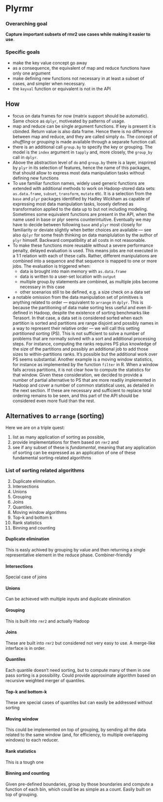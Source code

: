 # Plyrmr

### Overarching goal
**Capture important subsets of rmr2 use cases while making it easier to use**.

### Specific goals
* make the key value concept go away
* as a consequence, the equivalent of map and reduce functions have only one argument
* make defining new functions not necessary in at least a subset of cases, and simpler when necessary.
* the `keyval` function or equivalent is not in the API 

## How
* focus on data frames for now (matrix support should be automatic). Same choice as `dplyr`, motiveated by patterns of usage.
* map and reduce can be single argument functions. If key is present it is cbinded. Return value is also data frame. Hence there is no difference between map and reduce, and they are called simply `do`. The concept of *shuffling* or *grouping* is made available through a separate function call.
* there is an additional call `group.by` to specify the key or grouping. The model is the `index` argument in `tapply` and, more closely, the `group_by` call in `dplyr`.
* Above the abstraction level of `do` and `group.by` there is a layer, insprired by `plyr` in its selection of features, hence the name of this packages, that should allow to express most data manipulation  tasks without defining new functions
* To use familiar function names, widely used generic functions are extended with additional methods to work on Hadoop-stored data sets: `as.data.frame`, `subset`, `transform`, `mutate` etc. It is a selection from the `base` and `plyr` packages identified by Hadley Wickham as capable of expressing most data manipulation tasks, loosely defined as transformation applied to the data up to but not including modeling. Sometimes some equivalent functions are present in the API, when the name used in base or plyr seems counterintuitive. Eventually we may have to decide between following `base` and `plyr` most closely for familiarity or deviate slightly when better choices are available &mdash; see also `dplyr` for some fresh thinking on data maniplulation by the author of `plyr` himself. Backward compatibility at all costs in not reasonable.
* To make these functions more reusable without a severe performance penalty, delayed evaluation is used. This means jobs are not executed in a 1:1 relation with each of these calls. Rather, different manipulations are combined into a sequence and that sequence is mapped to one or more jobs. The evaluation is triggered when:
   * data is brought into main memory with `as.data.frame`
   * data is written to a user-set location with `output`
   * multiple group.by statements are combined, as multiple jobs become necessary in this case
   * other scenarios still to be defined, e.g. a size check on a data set
* a notable omission from the data manipulation set of primitives is anything related to order &mdash; equivalent to `arrange` in `dplyr`. This is because the partitioning of data make sorting less useful and even ill-defined in Hadoop, despite the existence of sorting benchmarks like Terasort. In that case, a data set is considered sorted when each partition is sorted and partitions are range disjoint and possibly names in a way to represent their relative order &mdash; we will call this setting *partitioned sorting* (PS). This is not sufficient to solve a number of problems that are normally solved with a sort and additional processing steps. For instance, computing the ranks requires PS plus knowledge of the size of the partitions and possibly an additional job to add those sizes to within-partitions ranks. It's possible but the additional work over PS seems substantial. Another example is a moving window statistics, for instance as implemented by the function `filter` in R. When a window falls across partitions, it is not clear how to compute the statistics for that window. Given these consideration, we decided to provide a number of partial alternative to PS that are more readily implemented in Hadoop and cover a number of common statistical uses, as detailed in the next section. If these are necessary and sufficient to replace total ordering remains to be seen, and this part of the API should be considered even more fluid than the rest.


## Alternatives to `arrange` (sorting)

 Here we are on a triple quest: 

1. list as many application of sorting as possible, 
2. provide implementations for them based on `rmr2` and 
3. see if any subset of these is *fundamental*, meaning that any application of sorting can be expressed as an application of one of these fundamental sorting-related algorithms

### List of sorting related algorithms

2. Duplicate elimination.
3. Intersections
3. Unions
4. Grouping
5. Joins
1. Quantiles.
2. Moving window algorithms
3. Top-k and bottom k
4. Rank statistics
5. Binning and counting

#### Duplicate elimination

This is easly achived by grouping by value and then returning a single representative element in the reduce phase. Combiner-friendly

#### Intersections

Special case of joins

#### Unions

Can be achieved with multiple inputs and duplicate elimination

#### Grouping

This is built into `rmr2` and actually Hadoop

#### Joins

These are built into `rmr2` but considered not very easy to use. A merge-like interface is in order.

#### Quantiles

 Each quantile doesn't need sorting, but to compute many of them in one pass sorting is a possibility. Could provide approximate algorithm based on recursive weighted merger of quantiles.
 
#### Top-k and bottom-k

These are special cases of quantiles but can easily be addressed without sorting

#### Moving window

This could be implemented on top of grouping, by sending all the data related to the same window (and, for efficiency, to multiple overlapping windows) to each reducer.

#### Rank statistics

This is a tough one

#### Binning and counting

Given pre-defined boundaries, group by those boundaries and compute a function of each bin, which could be as simple as a count. Easily built on top of grouping.
